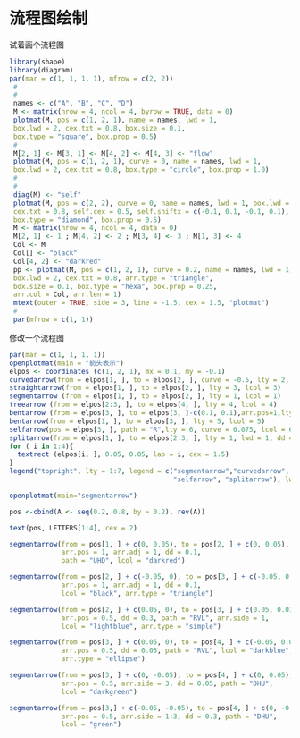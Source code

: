 #  流程图绘制 {#diagram}


试着画个流程图
```r

library(shape)
library(diagram)
par(mar = c(1, 1, 1, 1), mfrow = c(2, 2))
 #
 #
 names <- c("A", "B", "C", "D")
 M <- matrix(nrow = 4, ncol = 4, byrow = TRUE, data = 0)
 plotmat(M, pos = c(1, 2, 1), name = names, lwd = 1,
 box.lwd = 2, cex.txt = 0.8, box.size = 0.1,
 box.type = "square", box.prop = 0.5)
 #
 M[2, 1] <- M[3, 1] <- M[4, 2] <- M[4, 3] <- "flow"
 plotmat(M, pos = c(1, 2, 1), curve = 0, name = names, lwd = 1,
 box.lwd = 2, cex.txt = 0.8, box.type = "circle", box.prop = 1.0)
 #
 #
 diag(M) <- "self"
 plotmat(M, pos = c(2, 2), curve = 0, name = names, lwd = 1, box.lwd = 2,
 cex.txt = 0.8, self.cex = 0.5, self.shiftx = c(-0.1, 0.1, -0.1, 0.1),
 box.type = "diamond", box.prop = 0.5)
 M <- matrix(nrow = 4, ncol = 4, data = 0)
 M[2, 1] <- 1 ; M[4, 2] <- 2 ; M[3, 4] <- 3 ; M[1, 3] <- 4
 Col <- M
 Col[] <- "black"
 Col[4, 2] <- "darkred"
 pp <- plotmat(M, pos = c(1, 2, 1), curve = 0.2, name = names, lwd = 1,
 box.lwd = 2, cex.txt = 0.8, arr.type = "triangle",
 box.size = 0.1, box.type = "hexa", box.prop = 0.25,
 arr.col = Col, arr.len = 1)
 mtext(outer = TRUE, side = 3, line = -1.5, cex = 1.5, "plotmat")
 #
 par(mfrow = c(1, 1))
```


修改一个流程图

```r
par(mar = c(1, 1, 1, 1))
openplotmat(main = "箭头表示")
elpos <- coordinates (c(1, 2, 1), mx = 0.1, my = -0.1)
curvedarrow(from = elpos[1, ], to = elpos[2, ], curve = -0.5, lty = 2, lcol = 2)
straightarrow(from = elpos[1, ], to = elpos[2, ], lty = 3, lcol = 3)
segmentarrow (from = elpos[1, ], to = elpos[2, ], lty = 1, lcol = 1)
treearrow (from = elpos[2:3, ], to = elpos[4, ], lty = 4, lcol = 4)
bentarrow (from = elpos[3, ], to = elpos[3, ]-c(0.1, 0.1),arr.pos=1,lty=5,lcol=5)
bentarrow(from = elpos[1, ], to = elpos[3, ], lty = 5, lcol = 5)
selfarrow(pos = elpos[3, ], path = "R",lty = 6, curve = 0.075, lcol = 6)
splitarrow(from = elpos[1, ], to = elpos[2:3, ], lty = 1, lwd = 1, dd = 0.7, arr.side = 1:2, lcol = 7)
for ( i in 1:4){
  textrect (elpos[i, ], 0.05, 0.05, lab = i, cex = 1.5)
}
legend("topright", lty = 1:7, legend = c("segmentarrow","curvedarrow", "straightarrow", "treearrow", "bentarrow",
                                         "selfarrow", "splitarrow"), lwd = c(rep(2, 6), 1), col = 1:7)
```

```r
openplotmat(main="segmentarrow")

pos <-cbind(A <- seq(0.2, 0.8, by = 0.2), rev(A))

text(pos, LETTERS[1:4], cex = 2)

segmentarrow(from = pos[1, ] + c(0, 0.05), to = pos[2, ] + c(0, 0.05),
             arr.pos = 1, arr.adj = 1, dd = 0.1, 
             path = "UHD", lcol = "darkred")

segmentarrow(from = pos[2, ] + c(-0.05, 0), to = pos[3, ] + c(-0.05, 0.01),
             arr.pos = 1, arr.adj = 1, dd = 0.1,
             lcol = "black", arr.type = "triangle")

segmentarrow(from = pos[2, ] + c(0.05, 0), to = pos[3, ] + c(0.05, 0.01),
             arr.pos = 0.5, dd = 0.3, path = "RVL", arr.side = 1,
             lcol = "lightblue", arr.type = "simple")  

segmentarrow(from = pos[3, ] + c(0.05, 0), to = pos[4, ] + c(-0.05, 0.01),
             arr.pos = 0.5, dd = 0.05, path = "RVL", lcol = "darkblue",
             arr.type = "ellipse")  

segmentarrow(from = pos[3, ] + c(0, -0.05), to = pos[4, ] + c(0, 0.05),
             arr.pos = 0.5, arr.side = 3, dd = 0.05, path = "DHU",
             lcol = "darkgreen")  

segmentarrow(from = pos[3,] + c(-0.05, -0.05), to = pos[4, ] + c(0, -0.05),
             arr.pos = 0.5, arr.side = 1:3, dd = 0.3, path = "DHU",
             lcol = "green")

```

